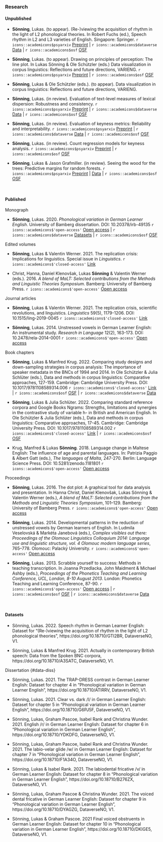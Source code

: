 ### Research

#### Unpublished

- **Sönning**, Lukas. (to appear). (Re-)viewing the acquisition of rhythm in the light of L2 phonological theories. In Robert Fuchs (ed.), Speech rhythm in L2 and L3 varieties of English. Singapore: Springer.   `r icons::academicons$psyarxiv` [Preprint](https://psyarxiv.com/x36jh/) | `r icons::academicons$dataverse` [Data](https://doi.org/10.18710/GTI2BR) | `r icons::academicons$osf` [OSF](https://osf.io/25kq4) 

- **Sönning**, Lukas. (to appear). Drawing on principles of perception: The line plot. In Lukas Sönning & Ole Schützler (eds.) Data visualization in corpus linguistics: Reflections and future directions, VARIENG.   `r icons::academicons$psyarxiv` [Preprint](https://psyarxiv.com/tjfz5/) | `r icons::academicons$osf` [OSF](https://osf.io/ksr5a)

- **Sönning**, Lukas & Ole Schützler (eds.). (to appear). Data visualization in corpus linguistics: Reflections and future directions, VARIENG.

- **Sönning**, Lukas. (in review). Evaluation of text-level measures of lexical dispersion: Robustness and consistency.   `r icons::academicons$psyarxiv` [Preprint](https://psyarxiv.com/h9mvs/) | `r icons::academicons$dataverse` [Data](https://doi.org/10.18710/MNVB36) | `r icons::academicons$osf` [OSF](https://osf.io/rpfb8/) 

- **Sönning**, Lukas. (in review). Evaluation of keyness metrics: Reliability and interpretability.   `r icons::academicons$psyarxiv` [Preprint](https://psyarxiv.com/eb2n9/) | `r icons::academicons$dataverse` [Data](https://doi.org/10.18710/ATCQZW) | `r icons::academicons$osf` [OSF](https://osf.io/kcwus/)

- **Sönning**, Lukas. (in review). Count regression models for keyness analysis.   `r icons::academicons$psyarxiv` [Preprint](https://psyarxiv.com/25mwj/) | `r icons::academicons$osf` [OSF](https://osf.io/mc26t/)

- **Sönning**, Lukas & Jason Grafmiller. (in review). Seeing the wood for the trees: Predictive margins for random forests.   `r icons::academicons$psyarxiv` [Preprint](https://psyarxiv.com/jr8yk/) | [Data](https://osf.io/r4s87) | `r icons::academicons$osf` [OSF](https://osf.io/4tuv2)



\  

#### Published

Monograph

- **Sönning**, Lukas. 2020. *Phonological variation in German Learner English*. University of Bamberg dissertation. DOI: 10.20378/irb-49135   `r icons::academicons$'open-access'` [Open access](https://fis.uni-bamberg.de/bitstream/uniba/49135/3/fisba49135_A3a.pdf) | `r icons::academicons$dataverse` [Datasets](#data-diss) | `r icons::academicons$osf`  [OSF](https://osf.io/2pdh6/)

  
Edited volumes

- **Sönning**, Lukas & Valentin Werner. 2021. The replication crisis: Implications for linguistics. Special issue in *Linguistics*.   `r icons::academicons$'closed-access'` [Link](https://www.degruyter.com/journal/key/ling/59/5/html)  

- Christ, Hanna, Daniel Klenovšak, Lukas **Sönning** & Valentin Werner (eds.). 2016. *A blend of MaLT: Selected contributions from the Methods and Linguistic Theories Symposium*. Bamberg: University of Bamberg Press.   `r icons::academicons$'open-access'` [Open access](https://fis.uni-bamberg.de/bitstream/uniba/41360/1/BABEL15WernerMaLTopusse_A3a.pdf)


Journal articles

- **Sönning**, Lukas & Valentin Werner. 2021. The replication crisis, scientific revolutions, and linguistics. *Linguistics* 59(5), 1179-1206. DOI: 10.1515/ling-2019-0045   `r icons::academicons$'closed-access'` [Link](https://www.degruyter.com/document/doi/10.1515/ling-2019-0045/html?lang=de)  

- **Sönning**, Lukas. 2014. Unstressed vowels in German Learner English: An instrumental study. *Research in Language* 12(2), 163-173. DOI: 10.2478/rela-2014-0001   `r icons::academicons$'open-access'` [Open access](https://digijournals.uni.lodz.pl/rela/vol12/iss2/4/)


Book chapters

- **Sönning**, Lukas & Manfred Krug. 2022. Comparing study designs and down-sampling strategies in corpus analysis: The importance of speaker metadata in the BNCs of 1994 and 2014. In Ole Schützler & Julia Schlüter (eds.), Data and methods in corpus linguistics: Comparative approaches, 127-159. Cambridge: Cambridge University Press. DOI: 10.1017/9781108589314.006   `r icons::academicons$'closed-access'` [Link](https://doi.org/10.1017/9781108589314.006) | `r icons::academicons$osf` [OSF](https://osf.io/v3byq/) | `r icons::academicons$dataverse` [Data](https://doi.org/10.18710/A3SATC)

- **Sönning**, Lukas & Julia Schlüter. 2022. Comparing standard reference corpora and Google Books Ngrams: Strengths, limitations and synergies in the contrastive study of variable h- in British and American English. In Ole Schützler & Julia Schlüter (eds.), Data and methods in corpus linguistics: Comparative approaches, 17-45. Cambridge: Cambridge University Press. DOI: 10.1017/9781108589314.002   `r icons::academicons$'closed-access'` [Link](https://doi.org/10.1017/9781108589314.002) | `r icons::academicons$osf` [OSF](https://osf.io/47p6u/)  

- Krug, Manfred & Lukas **Sönning**. 2018. Language change in Maltese English: The influence of age and parental languages. In: Patrizia Paggio & Albert Gatt (eds.), *The languages of Malta*, 247-270. Berlin: Language Science Press. DOI: 10.5281/zenodo.1181801   `r icons::academicons$'open-access'` [Open access](https://doi.org/10.5281/zenodo.1181801)


Proceedings

- **Sönning**, Lukas. 2016. The dot plot: A graphical tool for data analysis and presentation. In Hanna Christ, Daniel Klenovšak, Lukas Sönning & Valentin Werner (eds.), *A blend of MaLT: Selected contributions from the Methods and Linguistic Theories Symposium*, 101–129. Bamberg: University of Bamberg Press.   `r icons::academicons$'open-access'` [Open access](https://fis.uni-bamberg.de/bitstream/uniba/41360/1/BABEL15WernerMaLTopusse_A3a.pdf)  

- **Sönning**, Lukas. 2014. Developmental patterns in the reduction of unstressed vowels by German learners of English. In Ludmila Veselovská & Markéta Janebová (eds.), *Complex visibles out there: Proceedings of the Olomouc Linguistics Colloquium 2014: Language use and linguistic structure, vol. 4 Olomouc modern language series*, 765–778. Olomouc: Palacký University.   `r icons::academicons$'open-access'` [Open access](http://olinco.upol.cz/wp-content/uploads/2015/11/olinco-2014-proceedings.pdf)

- **Sönning**, Lukas. 2013. Scrabble yourself to success: Methods in teaching transcription. In Joanna Przedlacka, John Maidment & Michael Ashby (eds.), *Proceedings of the Phonetics Teaching and Learning Conference, UCL, London, 8-10 August 2013*. London: Phonetics Teaching and Learning Conference, 87-90.  `r icons::academicons$'open-access'` [Open access](https://fis.uni-bamberg.de/bitstream/uniba/2422/2/fisba2422.pdf) | `r icons::academicons$osf` [OSF](https://osf.io/vxgmu/) | `r icons::academicons$dataverse` [Data](https://doi.org/10.18710/2UJHHU) 

\  

#### Datasets

- Sönning, Lukas. 2022. Speech rhythm in German Learner English: Dataset for "(Re-)viewing the acquisition of rhythm in the light of L2 phonological theories", https://doi.org/10.18710/GTI2BR, DataverseNO, V1.

- Sönning, Lukas & Manfred Krug. 2021. Actually in contemporary British speech: Data from the Spoken BNC corpora, https://doi.org/10.18710/A3SATC, DataverseNO, V1.


Dissertation {#data-diss}

- Sönning, Lukas. 2021. The TRAP-DRESS contrast in German Learner English: Dataset for chapter 4 in "Phonological variation in German Learner English", https://doi.org/10.18710/ATIRRV, DataverseNO, V1.

- Sönning, Lukas. 2021. Clear vs. dark /l/ in German Learner English: Dataset for chapter 5 in "Phonological variation in German Learner English", https://doi.org/10.18710/G6PJ5F, DataverseNO, V1.

- Sönning, Lukas, Graham Pascoe, Isabel Rank and Christina Wunder. 2021. English /r/ in German Learner English: Dataset for chapter 6 in "Phonological variation in German Learner English", https://doi.org/10.18710/YDKDFG, DataverseNO, V1.

- Sönning, Lukas, Graham Pascoe, Isabel Rank and Christina Wunder. 2021. The labio-velar glide /w/ in German Learner English: Dataset for chapter 7 in "Phonological variation in German Learner English", https://doi.org/10.18710/F1A34O, DataverseNO, V1.

- Sönning, Lukas & Isabel Rank. 2021. The labiodental fricative /v/ in German Learner English: Dataset for chapter 8 in "Phonological variation in German Learner English", https://doi.org/10.18710/B276ZX, DataverseNO, V1.

- Sönning, Lukas, Graham Pascoe & Christina Wunder. 2021. The voiced dental fricative in German Learner English: Dataset for chapter 9 in "Phonological variation in German Learner English", https://doi.org/10.18710/DYAGZG, DataverseNO, V1.

- Sönning, Lukas & Graham Pascoe. 2021 Final voiced obstruents in German Learner English: Dataset for chapter 10 in "Phonological variation in German Learner English", https://doi.org/10.18710/DKIGE5, DataverseNO, V1.




